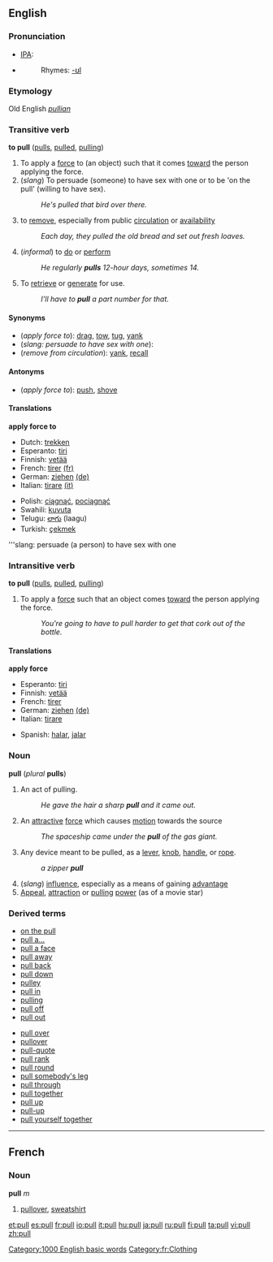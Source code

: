 ==English==

===Pronunciation===
*[[IPA]]: {{IPAchar|/p&#650;l/}}
*{{audio|en-us-pull.ogg|Audio (US)}}
*:Rhymes: [[Rhymes:English:-ʊl|-ʊl]]
===Etymology===
Old English ''[[pullian]]''
===Transitive verb===
'''to pull''' ([[pulls]], [[pulled]], [[pulling]])

#To apply a [[force]] to (an object) such that it comes [[toward]] the person applying the force.
#(''slang'') To persuade (someone) to have sex with one or to be 'on the pull' (willing to have sex).
#:''He's pulled that bird over there.''
#to [[remove]], especially from public [[circulation]] or [[availability]]
#:''Each day, they pulled the old bread and set out fresh loaves.''
#(''informal'') to [[do]] or [[perform]]
#:''He regularly '''pulls''' 12-hour days, sometimes 14.''
#To [[retrieve]] or [[generate]] for use.
#:''I'll have to '''pull''' a part number for that.''

====Synonyms====
*(''apply force to''): [[drag]], [[tow]], [[tug]], [[yank]]
*(''slang: persuade to have sex with one''):
*(''remove from circulation''): [[yank]], [[recall]]

====Antonyms====
*(''apply force to''): [[push]], [[shove]]

====Translations====

'''apply force to'''
{{top}}
*Dutch: [[trekken]]
*Esperanto: [[tiri]]
*Finnish: [[vetää]]
*French: [[tirer]] [[:fr:tirer|(fr)]]
*German: [[ziehen]] [[:de:ziehen|(de)]]
*Italian: [[tirare]] [[:it:tirare|(it)]]
{{mid}}
*Polish: [[ciągnąć]], [[pociągnąć]]
*Swahili: [[kuvuta]]
*Telugu: [[లాగు]] (laagu)
*Turkish: [[çekmek]]
{{bottom}}

'''slang: persuade (a person) to have sex with one
{{top}}
{{mid}}
{{bottom}}

===Intransitive verb===
'''to pull''' ([[pulls]], [[pulled]], [[pulling]])

#To apply a [[force]] such that an object comes [[toward]] the person applying the force.
#:''You're going to have to pull harder to get that cork out of the bottle.''

====Translations====

'''apply force'''
{{top}}
*Esperanto: [[tiri]]
*Finnish: [[vetää]]
*French: [[tirer]]
*German: [[ziehen]] [[:de:ziehen|(de)]]
*Italian: [[tirare]]
{{mid}}
{{bottom}}
*Spanish: [[halar]], [[jalar]]

===Noun===
'''pull''' (''plural'' '''pulls''')

#An act of pulling.
#:''He gave the hair a sharp '''pull''' and it came out.''
#An [[attractive]] [[force]] which causes [[motion]] towards the source
#:''The spaceship came under the '''pull''' of the gas giant.''
#Any device meant to be pulled, as a [[lever]], [[knob]], [[handle]], or [[rope]].
#:''a zipper '''pull'''''
#(''slang'') [[influence]], especially as a means of gaining [[advantage]]
#[[appeal|Appeal]], [[attraction]] or [[pulling]] [[power]] (as of a movie star)

===Derived terms===
{{top}}
*[[on the pull]]
*[[pull a|pull a...]]
*[[pull a face]]
*[[pull away]]
*[[pull back]]
*[[pull down]]
*[[pulley]]
*[[pull in]]
*[[pulling]]
*[[pull off]]
*[[pull out]]
{{mid}}
*[[pull over]]
*[[pullover]]
*[[pull-quote]]
*[[pull rank]]
*[[pull round]]
*[[pull somebody's leg]]
*[[pull through]]
*[[pull together]] 
*[[pull up]]
*[[pull-up]]
*[[pull yourself together]] 
{{bottom}}

[[Category:1000 English basic words]]

----

==French==

===Noun===
'''pull''' ''m''
# [[pullover]], [[sweatshirt]]

[[Category:fr:Clothing]]

[[et:pull]]
[[es:pull]]
[[fr:pull]]
[[io:pull]]
[[it:pull]]
[[hu:pull]]
[[ja:pull]]
[[ru:pull]]
[[fi:pull]]
[[ta:pull]]
[[vi:pull]]
[[zh:pull]]